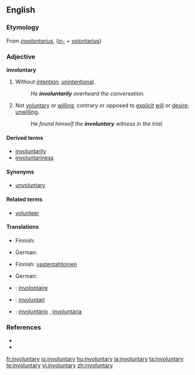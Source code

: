 ==English==

===Etymology===
From {{etyl|LL.}} ''[[involontarius]]'', ([[in-]] + [[volontarius]])

===Adjective===
'''involuntary'''

# Without [[intention]]; [[unintentional]].
#: ''He '''involuntarily''' overheard the conversation.''
# Not [[voluntary]] or [[willing]]; contrary or opposed to [[explicit]] [[will]] or [[desire]]; [[unwilling]].
#: ''He found himself the '''involuntary''' witness in the trial.''

====Derived terms====
* [[involuntarily]]
* [[involuntariness]]

====Synonyms====
* [[unvoluntary]]

====Related terms====
* [[volunteer]]

====Translations====
{{trans-top|Without intention; unintentional}}
* Finnish: {{t+|fi|tahaton}}
{{trans-mid}}
* German: {{t-|de|unabsichtlich}}
{{trans-bottom}}

{{trans-top|Not voluntary or willing; contrary or opposed to explicit will or desire; unwilling}}
* Finnish: [[vastentahtoinen]]
{{trans-mid}}
* German: {{t-|de|unfreiwillig}}
{{trans-bottom}}

{{checktrans-top}}
* {{ttbc|French}}: [[involontaire]]
* {{ttbc|Interlingua}}: [[involuntari]]
{{checktrans-mid}}
* {{ttbc|Portuguese}}: [[involuntário]] {{m}}, [[involuntária]] {{f}}
{{checktrans-bottom}}

===References===
* {{R:Century 1911}}
* {{R:Webster 1913}}

[[fr:involuntary]]
[[io:involuntary]]
[[hu:involuntary]]
[[ja:involuntary]]
[[ta:involuntary]]
[[te:involuntary]]
[[vi:involuntary]]
[[zh:involuntary]]